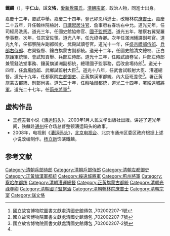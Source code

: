 {{Hatnote|这是[[满族人名|满族人名]]，只称名而不与姓氏连用，其姓氏为[[爱新觉罗氏|爱新觉罗]]。}}
'''鐵麟'''（{{bd|1786年||1848年|catIdx=Tie}}），字'''仁山'''，諡'''文恪'''，[[愛新覺羅氏|愛新覺羅氏]]，[[清朝宗室|清朝宗室]]，政治人物，同進士出身。

嘉慶十三年，鄉試中舉。嘉慶二十四年，登己卯恩科進士，改翰林院[[庶吉士|庶吉士]]。嘉慶二十五年，升任翰林院檢討、[[日講起居注官|日講起居注官]]、詹事府右春坊右中允。道光元年，任司經局洗馬。道光三年，任國史館協修官、[[國子監祭酒|國子監祭酒]]。道光五年，稽察右翼覺羅學事務。次年，任宗室佐領。道光八年，任光祿寺卿。次年任滿洲繙譯副考官。道光九年，任都察院左副都御史、武殿試讀卷官。道光十一年，任[[盛京禮部侍郎|盛京禮部侍郎]]、[[兵部右侍郎|兵部右侍郎]]、右翼監督、鑲白旗蒙古副都統。道光十二年，任國史館清文總校、正白旗護軍統領、會試知貢舉、兵部左侍郎。道光十三年，任殿試讀卷官，戶部左侍郎兼管錢法堂事務、鑲黃旗滿洲副都統，總理國子監事務，后改倉場侍郎<ref name="#1">國立故宮博物院圖書文獻處清國史館傳包 ,702002207-1號</ref>。道光十四年，任[[倉場侍郎|倉場侍郎]]、武鄉試監射大臣<ref>國立故宮博物院圖書文獻處清國史館傳包 ,702002207-7號</ref>。道光十八年，任武會試較射大臣、漕運總督。道光十九年，任都察院[[左都御史|左都御史]]、正黃旗漢軍都統、內大臣班差使<ref>國立故宮博物院圖書文獻處清國史館傳包 ,702002207-2號</ref>。署正黃旗蒙古都統、刑部尚書。道光二十年，任[[察哈爾都統|察哈爾都統]]，道光二十四年，署[[綏遠城將軍|綏遠城將軍]]。道光二十七年，任[[荊州將軍|荊州將軍]]<ref name="#1"/>。

==虚构作品==

* [[王梓夫|王梓夫]]著小说《[[漕运码头_(小说)|漕运码头]]》，2003年1月人民文学出版社出版。讲述了道光年间，铁麟赴[[通州_(北京)|通州]]任仓场总督整顿漕运码头的故事。
* 2008年，电视剧《[[漕运码头_(电视剧)|漕运码头]]》，[[北京电视台|北京电视台]]、北京市通州区委区政府根据上述小说改编制作。[[杨立新|杨立新]]饰演鐵麟。

==参考文献==
{{reflist}}
{{清朝人物小作品}}
{{嘉慶二十四年己卯恩科殿試金榜}}
{{DEFAULTSORT:Tie鐵}}
[[Category:清朝兵部侍郎|Category:清朝兵部侍郎]]
[[Category:清朝戶部侍郎|Category:清朝戶部侍郎]]
[[Category:清朝左都御史|Category:清朝左都御史]]
[[Category:正黃旗漢軍都統|Category:正黃旗漢軍都統]]
[[Category:綏遠城將軍|Category:綏遠城將軍]]
[[Category:荊州將軍|Category:荊州將軍]]
[[Category:察哈尔都统|Category:察哈尔都统]]
[[Category:清朝漕運總督|Category:清朝漕運總督]]
[[Category:正黃旗蒙古都統|Category:正黃旗蒙古都統]]
[[Category:清朝光祿寺卿|Category:清朝光祿寺卿]]
[[Category:清朝國子監祭酒|Category:清朝國子監祭酒]]
[[Category:清朝翰林院庶吉士|Category:清朝翰林院庶吉士]]
[[Category:清朝宗室|Category:清朝宗室]]
[[Category:諡文恪|Category:諡文恪]]